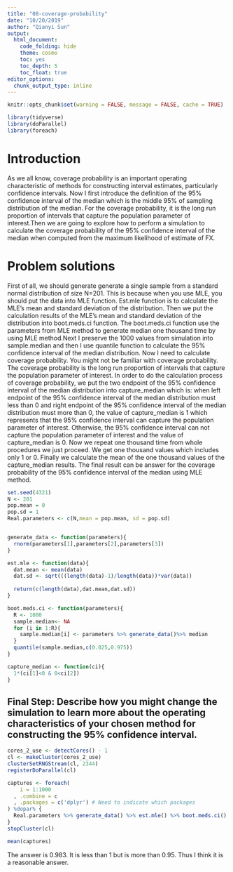 ```yaml
---
title: "08-coverage-probability"
date: "10/20/2019"
author: "Qianyi Sun"
output:
  html_document:
    code_folding: hide
    theme: cosmo
    toc: yes
    toc_depth: 5
    toc_float: true
editor_options: 
  chunk_output_type: inline
---
```


```r
knitr::opts_chunk$set(warning = FALSE, message = FALSE, cache = TRUE)
```

```r
library(tidyverse)
library(doParallel)
library(foreach)
```

# Introduction
As we all know, coverage probability is an important operating characteristic of methods for constructing interval estimates, particularly confidence intervals. Now I first introduce the definition of the 95% confidence interval of the median which is the middle 95% of sampling distribution of the median. For the coverage probability, it is the long run proportion of intervals that capture the population parameter of interest.Then we are going to explore how to perform a simulation to calculate the coverage probability of the 95% confidence interval of the median when computed from the maximum likelihood of estimate of FX.

# Problem solutions

First of all, we should generate generate a single sample from a standard normal distribution of size N=201. This is because when you use MLE, you should put the data into MLE function. Est.mle function is to calculate the MLE's mean and standard deviation of the distribution. Then we put the calculation results of the MLE's mean and standard deviation of the distribution into boot.meds.ci function. The boot.meds.ci function use the parameters from MLE method to generate median one thousand time by using MLE method.Next I preserve the 1000 values from simulation into sample.median and then I use quantile function to calculate the 95% confidence interval of the median distribution. Now I need to calculate coverage probability. You might not be familiar with coverage probability. The coverage probability is the long run proportion of intervals that capture the population parameter of interest. In order to do the calculation process of coverage probability, we put the two endpoint of the 95% confidence interval of the median distribution into capture_median which is: when left endpoint of the 95% confidence interval of the median distribution must less than 0 and right endpoint of the 95% confidence interval of the median distribution must more than 0, the value of capture_median is 1 which represents that the 95% confidence interval can capture the population parameter of interest. Otherwise, the 95% confidence interval can not capture the population parameter of interest and the value of capture_median is 0. Now we repeat one thousand time from whole procedures we just proceed. We get one thousand values which includes only 1 or 0. Finally we calculate the mean of the one thousand values of the capture_median results. The final result can be answer for the coverage probability of the 95% confidence interval of the median using MLE method.

```r
set.seed(4321)
N <- 201
pop.mean = 0
pop.sd = 1
Real.parameters <- c(N,mean = pop.mean, sd = pop.sd)


generate_data <- function(parameters){
  rnorm(parameters[1],parameters[2],parameters[3])
}

est.mle <- function(data){
  dat.mean <- mean(data)
  dat.sd <- sqrt(((length(data)-1)/length(data))*var(data))
  
  return(c(length(data),dat.mean,dat.sd)) 
}

boot.meds.ci <- function(parameters){
  R <- 1000
  sample.median<- NA
  for (i in 1:R){
    sample.median[i] <- parameters %>% generate_data()%>% median
  }
  quantile(sample.median,c(0.025,0.975))
}

capture_median <- function(ci){
  1*(ci[1]<0 & 0<ci[2])
}
```



## Final Step: Describe how you might change the simulation to learn more about the operating characteristics of your chosen method for constructing the 95% confidence interval.

```r
cores_2_use <- detectCores() - 1
cl <- makeCluster(cores_2_use)
clusterSetRNGStream(cl, 2344)
registerDoParallel(cl)

captures <- foreach(
    i = 1:1000
  , .combine = c
  , .packages = c('dplyr') # Need to indicate which packages
) %dopar% {
  Real.parameters %>% generate_data() %>% est.mle() %>% boot.meds.ci() %>% capture_median()
}
stopCluster(cl)

mean(captures)
```

The answer is 0.983. It is less than 1 but is more than 0.95. Thus I think it is a reasonable answer.



